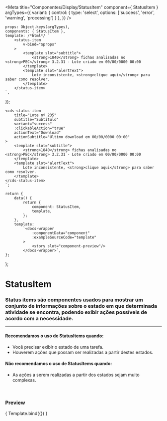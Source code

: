 
<Meta
	title="Componentes/Display/StatusItem"
	component={ StatusItem }
	argTypes={{
		variant: {
			control: {
				type: 'select',
				options: ['success', 'error', 'warning', 'processing']
			}
		},
	}}
/>

	props: Object.keys(argTypes),
	components: { StatusItem },
	template: /*html*/ `
		<status-item
			v-bind="$props" 
		>
			<template slot="subtitle">
				<strong>1840</strong> fichas analisadas no <strong>PEC</strong> 3.2.31 - Lote criado em 00/00/0000 00:00
			</template>
			<template slot="alertText">
				Lote inconsistente, <strong>clique aqui</strong> para saber como resolver.
			</template>
		</status-item>
	`,
});

	<cds-status-item
		title="Lote nº 235"
		subtitle="Subtítulo"
		variant="success"
		:clickableAction="true"
		actionText="Download"
		actionSubtitle="Último download em 00/00/0000 00:00"
	>
		<template slot="subtitle">
			<strong>1840</strong> fichas analisadas no <strong>PEC</strong> 3.2.31 - Lote criado em 00/00/0000 00:00
		</template>
		<template slot="alertText">
			Lote inconsistente, <strong>clique aqui</strong> para saber como resolver.
		</template>
	</cds-status-item>
	`;

	return {
		data() {
			return {
				component: StatusItem,
				template,
			};
		},
		template:
			`<docs-wrapper
				:componentData="component"
				:exampleSourceCode="template"				
			>
				<story slot="component-preview"/>
			</docs-wrapper>`,
	};
};

# StatusItem

### Status items são componentes usados para mostrar um conjunto de informações sobre o estado em que determinada atividade se encontra, podendo exibir ações possíveis de acordo com a necessidade.
---

#### Recomendamos o uso de StatusItems quando:
- Você precisar exibir o estado de uma tarefa.
- Houverem ações que possam ser realizadas a partir destes estados.

#### Não recomendamos o uso de StatusItems quando:
- As ações a serem realizadas a partir dos estados sejam muito complexas.

<br />

### Preview

<Canvas>
	<Story
		name="Status item"
		decorators={[docsDecorator]}
		args={{
			title: 'Lote nº 235',
			subtitle: 'Subtítulo',
			variant: 'success',
			clickableAction: true,
			actionText: 'Download',
			actionSubtitle: 'Último download em 00/00/0000 00:00',
		}}
	>
		{ Template.bind({}) }
	</Story>
</Canvas>

<ArgsTable story="Status item" />